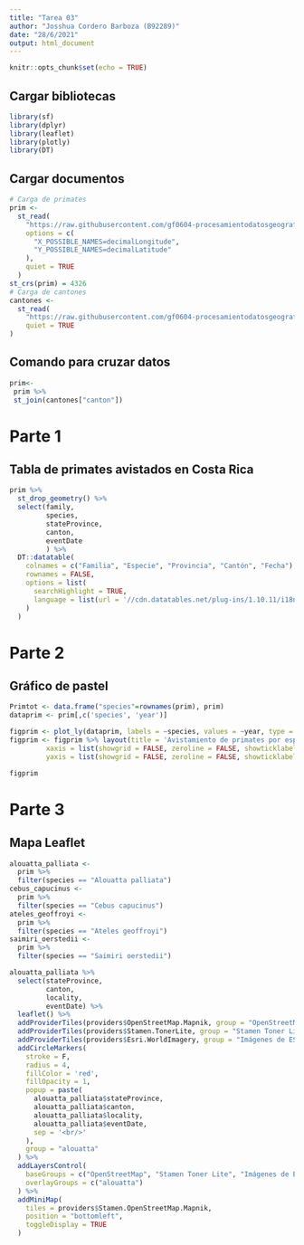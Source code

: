 ```yaml
---
title: "Tarea 03"
author: "Josshua Cordero Barboza (B92289)"
date: "28/6/2021"
output: html_document
---
```


```r
knitr::opts_chunk$set(echo = TRUE)
```

## Cargar bibliotecas

```r
library(sf)
library(dplyr)
library(leaflet)
library(plotly)
library(DT)
```

## Cargar documentos 
```r
# Carga de primates 
prim <-
  st_read(
    "https://raw.githubusercontent.com/gf0604-procesamientodatosgeograficos/2021i-datos/main/gbif/primates-cr-registros.csv",
    options = c(
      "X_POSSIBLE_NAMES=decimalLongitude",
      "Y_POSSIBLE_NAMES=decimalLatitude"
    ),
    quiet = TRUE
  )
st_crs(prim) = 4326
# Carga de cantones
cantones <-
  st_read(
    "https://raw.githubusercontent.com/gf0604-procesamientodatosgeograficos/2021i-datos/main/ign/delimitacion-territorial-administrativa/cr_cantones_simp_wgs84.geojson",
    quiet = TRUE
)
```

## Comando para cruzar datos
```r
prim<- 
 prim %>%
 st_join(cantones["canton"])
```

# Parte 1

## Tabla de primates avistados en Costa Rica
```r
prim %>%
  st_drop_geometry() %>%
  select(family,
         species,
         stateProvince,
         canton,
         eventDate
         ) %>%
  DT::datatable(
    colnames = c("Familia", "Especie", "Provincia", "Cantón", "Fecha"),
    rownames = FALSE,
    options = list(
      searchHighlight = TRUE,
      language = list(url = '//cdn.datatables.net/plug-ins/1.10.11/i18n/Spanish.json')
    )
  )
```

# Parte 2

## Gráfico de pastel
```r
Primtot <- data.frame("species"=rownames(prim), prim)
dataprim <- prim[,c('species', 'year')]

figprim <- plot_ly(dataprim, labels = ~species, values = ~year, type = 'pie')
figprim <- figprim %>% layout(title = 'Avistamiento de primates por especie en Costa Rica (1839-2021).',
         xaxis = list(showgrid = FALSE, zeroline = FALSE, showticklabels = FALSE),
         yaxis = list(showgrid = FALSE, zeroline = FALSE, showticklabels = FALSE))

figprim
```

# Parte 3
## Mapa Leaflet

```r
alouatta_palliata <-
  prim %>%
  filter(species == "Alouatta palliata")
cebus_capucinus <-
  prim %>%
  filter(species == "Cebus capucinus")
ateles_geoffroyi <-
  prim %>%
  filter(species == "Ateles geoffroyi")
saimiri_oerstedii <-
  prim %>%
  filter(species == "Saimiri oerstedii")
```



```r

alouatta_palliata %>%
  select(stateProvince,
         canton,
         locality,
         eventDate) %>%
  leaflet() %>%
  addProviderTiles(providers$OpenStreetMap.Mapnik, group = "OpenStreetMap") %>%
  addProviderTiles(providers$Stamen.TonerLite, group = "Stamen Toner Lite") %>%
  addProviderTiles(providers$Esri.WorldImagery, group = "Imágenes de ESRI") %>%
  addCircleMarkers(
    stroke = F,
    radius = 4,
    fillColor = 'red',
    fillOpacity = 1,
    popup = paste(
      alouatta_palliata$stateProvince,
      alouatta_palliata$canton,
      alouatta_palliata$locality,
      alouatta_palliata$eventDate,
      sep = '<br/>'
    ),
    group = "alouatta"
  ) %>%
  addLayersControl(
    baseGroups = c("OpenStreetMap", "Stamen Toner Lite", "Imágenes de ESRI"),
    overlayGroups = c("alouatta")
  ) %>%
  addMiniMap(
    tiles = providers$Stamen.OpenStreetMap.Mapnik,
    position = "bottomleft",
    toggleDisplay = TRUE
  )
```

